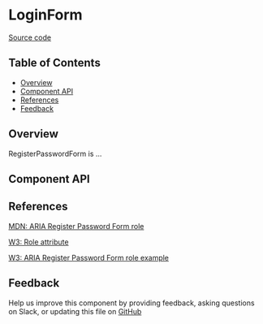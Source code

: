 
# LoginForm

[Source code](https://github.com/leemonade/bubbles/tree/main/packages/components/leemons/RegisterPasswordForm)

## Table of Contents

<!-- START doctoc generated TOC please keep comment here to allow auto update -->
<!-- DON'T EDIT THIS SECTION, INSTEAD RE-RUN doctoc TO UPDATE -->

- [Overview](#overview)
- [Component API](#component-api)
- [References](#references)
- [Feedback](#feedback)

## Overview

RegisterPasswordForm is ...

<ThemeProvider>
  <RegisterPasswordForm />
</ThemeProvider>

## Component API

<Preview>
  <Story id="leemons-register-password-form--playground" />
</Preview>

<Props of={RegisterPasswordForm} />

## References

[MDN: ARIA Register Password Form role](https://developer.mozilla.org/en-US/docs/Web/Accessibility/ARIA/Roles/register-password-form_role)

[W3: Role attribute](https://www.w3.org/WAI/PF/HTML/wiki/RoleAttribute)

[W3: ARIA Register Password Form role example](https://www.w3.org/TR/2016/WD-wai-aria-practices-1.1-20160317/examples/register-password-form/register-password-form.html)

## Feedback

Help us improve this component by providing feedback, asking questions on Slack, or updating this file on
[GitHub](https://github.com/leemonade/bubbles/edit/main/packages/components/leemons/RegisterPasswordForm.mdx)
